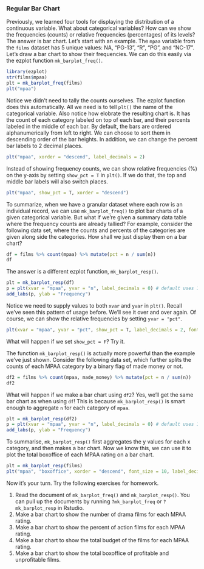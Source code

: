 ### Regular Bar Chart

Previously, we learned four tools for displaying the distribution of a continuous
variable. What about categorical variables? How can we show the frequencies 
(counts) or relative frequencies (percentages) of its levels? The answer is bar 
chart. Let's start with an example. The `mpaa` variable from the `films` dataset
has 5 unique values: NA, "PG-13", "R", "PG", and "NC-17". Let's draw a bar chart
to show their frequencies. We can do this easily via the ezplot function 
`mk_barplot_freq()`. 
```r
library(ezplot)
str(films$mpaa)
plt = mk_barplot_freq(films)
plt("mpaa")
```      

Notice we didn't need to tally the counts ourselves. The ezplot function does
this automatically. All we need is to tell `plt()` the name of the categorical 
variable. Also notice how elobrate the resulting chart is. It has the count of 
each category labeled on top of each bar, and their percents labeled in the 
middle of each bar. By default, the bars are ordered alphanumerically from 
left to right. We can choose to sort them in descending order of the bar heights. 
In addition, we can change the percent bar labels to 2 decimal places.
```r
plt("mpaa", xorder = "descend", label_decimals = 2)
```      

Instead of showing frequency counts, we can show relative frequencies (%) on 
the y-axis by setting `show_pct = T` in `plt()`. If we do that, the top and 
middle bar labels will also switch places.  
```r
plt("mpaa", show_pct = T, xorder = "descend") 
```

To summarize, when we have a granular dataset where each row is an individual
record, we can use `mk_barplot_freq()` to plot bar charts of a given categorical
variable. But what if we're given a summary data table where the frequency counts
are already tallied? For example, consider the following data set, where the
counts and percents of the categories are given along side the categories. How
shall we just display them on a bar chart?
```r
df = films %>% count(mpaa) %>% mutate(pct = n / sum(n))
df
```

The answer is a different ezplot function, `mk_barplot_resp()`. 
```r
plt = mk_barplot_resp(df)
p = plt(xvar = "mpaa", yvar = "n", label_decimals = 0) # default uses 1 decimal 
add_labs(p, ylab = "Frequency")
```  

Notice we need to supply values to both `xvar` and `yvar` in `plt()`. Recall 
we've seen this pattern of usage before. We'll see it over and over again. Of
course, we can show the relative frequencies by setting `yvar = "pct"`.
```r
plt(xvar = "mpaa", yvar = "pct", show_pct = T, label_decimals = 2, font_size = 9)  
```

What will happen if we set `show_pct = F`? Try it.

The function `mk_barplot_resp()` is actually more powerful than the example we've
just shown. Consider the following data set, which further splits the counts
of each MPAA category by a binary flag of made money or not.
```r
df2 = films %>% count(mpaa, made_money) %>% mutate(pct = n / sum(n))
df2
```

What will happen if we make a bar chart using `df2`? Yes, we'll get the same bar 
chart as when using `df`! This is because `mk_barplot_resp()` is smart enough to 
aggregate `n` for each category of `mpaa`.
```r
plt = mk_barplot_resp(df2)
p = plt(xvar = "mpaa", yvar = "n", label_decimals = 0) # default uses 1 decimal 
add_labs(p, ylab = "Frequency")
```

To summarise, `mk_barplot_resp()` first aggregates the y values for each x 
category, and then makes a bar chart. Now we know this, we can use it to plot 
the total boxoffice of each MPAA rating on a bar chart.
```r
plt = mk_barplot_resp(films)
plt("mpaa", "boxoffice", xorder = "descend", font_size = 10, label_decimals = 0)
```  

Now it's your turn. Try the following exercises for homework.

1. Read the document of `mk_barplot_freq()` and `mk_barplot_resp()`. You can 
pull up the documents by running `?mk_barplot_freq` or `?mk_barplot_resp` in 
Rstudio. 
2. Make a bar chart to show the number of drama films for each MPAA rating. 
3. Make a bar chart to show the percent of action films for each MPAA rating.
4. Make a bar chart to show the total budget of the films for each MPAA rating.
5. Make a bar chart to show the total boxoffice of profitable and unprofitable
films. 